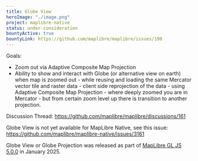 ```yaml
---
title: Globe View
heroImage: "./image.png"
project: maplibre-native
status: under-consideration
bountyActive: true
bountyLink: https://github.com/maplibre/maplibre/issues/190
---
```


Goals:

- Zoom out via Adaptive Composite Map Projection
- Ability to show and interact with Globe (or alternative view on earth) when map is zoomed out - while reusing and loading the same Mercator vector tile and raster data - client side reprojection of the data - using Adaptive Composite Map Projection - where deeply zoomed you are in Mercator - but from certain zoom level up there is transition to another projection.

Discussion Thread: https://github.com/maplibre/maplibre/discussions/161

Globe View is not yet available for MapLibre Native, see this issue: https://github.com/maplibre/maplibre-native/issues/3161

Globe View or Globe Projection was released as part of [MapLibre GL JS 5.0.0](https://github.com/maplibre/maplibre-gl-js/releases/tag/v5.0.0) in January 2025.
